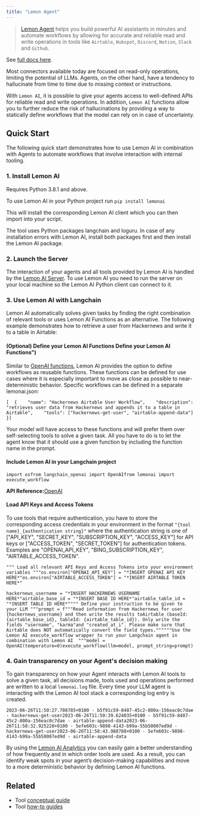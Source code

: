```yaml
---
title: "Lemon Agent"
---
```


> [Lemon Agent](https://github.com/felixbrock/lemon-agent) helps you build powerful AI assistants in minutes and automate workflows by allowing for accurate and reliable read and write operations in tools like `Airtable`, `Hubspot`, `Discord`, `Notion`, `Slack` and `Github`.

See [full docs here](https://github.com/felixbrock/lemonai-py-client).

Most connectors available today are focused on read-only operations, limiting the potential of LLMs. Agents, on the other hand, have a tendency to hallucinate from time to time due to missing context or instructions.

With `Lemon AI`, it is possible to give your agents access to well-defined APIs for reliable read and write operations. In addition, `Lemon AI` functions allow you to further reduce the risk of hallucinations by providing a way to statically define workflows that the model can rely on in case of uncertainty.

## Quick Start

The following quick start demonstrates how to use Lemon AI in combination with Agents to automate workflows that involve interaction with internal tooling.

### 1. Install Lemon AI

Requires Python 3.8.1 and above.

To use Lemon AI in your Python project run `pip install lemonai`

This will install the corresponding Lemon AI client which you can then import into your script.

The tool uses Python packages langchain and loguru. In case of any installation errors with Lemon AI, install both packages first and then install the Lemon AI package.

### 2. Launch the Server

The interaction of your agents and all tools provided by Lemon AI is handled by the [Lemon AI Server](https://github.com/felixbrock/lemonai-server). To use Lemon AI you need to run the server on your local machine so the Lemon AI Python client can connect to it.

### 3. Use Lemon AI with Langchain

Lemon AI automatically solves given tasks by finding the right combination of relevant tools or uses Lemon AI Functions as an alternative. The following example demonstrates how to retrieve a user from Hackernews and write it to a table in Airtable:

#### (Optional) Define your Lemon AI Functions Define your Lemon AI Functions")

Similar to [OpenAI functions](https://openai.com/blog/function-calling-and-other-api-updates), Lemon AI provides the option to define workflows as reusable functions. These functions can be defined for use cases where it is especially important to move as close as possible to near-deterministic behavior. Specific workflows can be defined in a separate lemonai.json:

```
[  {    "name": "Hackernews Airtable User Workflow",    "description": "retrieves user data from Hackernews and appends it to a table in Airtable",    "tools": ["hackernews-get-user", "airtable-append-data"]  }]
```

Your model will have access to these functions and will prefer them over self-selecting tools to solve a given task. All you have to do is to let the agent know that it should use a given function by including the function name in the prompt.

#### Include Lemon AI in your Langchain project

```
import osfrom langchain_openai import OpenAIfrom lemonai import execute_workflow
```

**API Reference:**[OpenAI](https://python.langchain.com/api_reference/openai/llms/langchain_openai.llms.base.OpenAI.html)

#### Load API Keys and Access Tokens

To use tools that require authentication, you have to store the corresponding access credentials in your environment in the format `"{tool name}_{authentication string}"` where the authentication string is one of \["API\_KEY", "SECRET\_KEY", "SUBSCRIPTION\_KEY", "ACCESS\_KEY"] for API keys or \["ACCESS\_TOKEN", "SECRET\_TOKEN"] for authentication tokens. Examples are "OPENAI\_API\_KEY", "BING\_SUBSCRIPTION\_KEY", "AIRTABLE\_ACCESS\_TOKEN".

```
""" Load all relevant API Keys and Access Tokens into your environment variables """os.environ["OPENAI_API_KEY"] = "*INSERT OPENAI API KEY HERE*"os.environ["AIRTABLE_ACCESS_TOKEN"] = "*INSERT AIRTABLE TOKEN HERE*"
```

```
hackernews_username = "*INSERT HACKERNEWS USERNAME HERE*"airtable_base_id = "*INSERT BASE ID HERE*"airtable_table_id = "*INSERT TABLE ID HERE*"""" Define your instruction to be given to your LLM """prompt = f"""Read information from Hackernews for user {hackernews_username} and then write the results toAirtable (baseId: {airtable_base_id}, tableId: {airtable_table_id}). Only write the fields "username", "karma"and "created_at_i". Please make sure that Airtable does NOT automatically convert the field types.""""""Use the Lemon AI execute_workflow wrapper to run your Langchain agent in combination with Lemon AI  """model = OpenAI(temperature=0)execute_workflow(llm=model, prompt_string=prompt)
```

### 4. Gain transparency on your Agent's decision making

To gain transparency on how your Agent interacts with Lemon AI tools to solve a given task, all decisions made, tools used and operations performed are written to a local `lemonai.log` file. Every time your LLM agent is interacting with the Lemon AI tool stack a corresponding log entry is created.

```
2023-06-26T11:50:27.708785+0100 - b5f91c59-8487-45c2-800a-156eac0c7dae - hackernews-get-user2023-06-26T11:50:39.624035+0100 - b5f91c59-8487-45c2-800a-156eac0c7dae - airtable-append-data2023-06-26T11:58:32.925228+0100 - 5efe603c-9898-4143-b99a-55b50007ed9d - hackernews-get-user2023-06-26T11:58:43.988788+0100 - 5efe603c-9898-4143-b99a-55b50007ed9d - airtable-append-data
```

By using the [Lemon AI Analytics](https://github.com/felixbrock/lemon-agent/blob/main/apps/analytics/README.md) you can easily gain a better understanding of how frequently and in which order tools are used. As a result, you can identify weak spots in your agent’s decision-making capabilities and move to a more deterministic behavior by defining Lemon AI functions.

## Related

* Tool [conceptual guide](/oss/concepts/tools)
* Tool [how-to guides](/oss/how_to/#tools)
